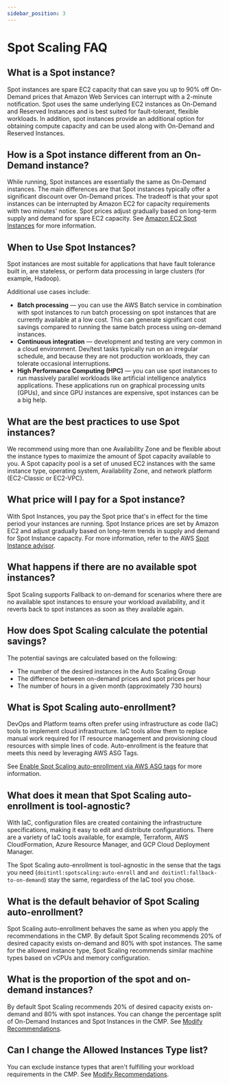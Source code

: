 ```yaml
---
sidebar_position: 3
---
```


# Spot Scaling FAQ

## What is a Spot instance?

Spot instances are spare EC2 capacity that can save you up to 90% off On-Demand prices that Amazon Web Services can interrupt with a 2-minute notification. Spot uses the same underlying EC2 instances as On-Demand and Reserved Instances and is best suited for fault-tolerant, flexible workloads. In addition, spot instances provide an additional option for obtaining compute capacity and can be used along with On-Demand and Reserved Instances.

## How is a Spot instance different from an On-Demand instance?

While running, Spot instances are essentially the same as On-Demand instances. The main differences are that Spot instances typically offer a significant discount over On-Demand prices. The tradeoff is that your spot instances can be interrupted by Amazon EC2 for capacity requirements with two minutes' notice. Spot prices adjust gradually based on long-term supply and demand for spare EC2 capacity. See [Amazon EC2 Spot Instances](https://aws.amazon.com/ec2/spot/) for more information.

## When to Use Spot Instances?

Spot instances are most suitable for applications that have fault tolerance built in, are stateless, or perform data processing in large clusters (for example, Hadoop).

Additional use cases include:

- **Batch processing** &mdash; you can use the AWS Batch service in combination with spot instances to run batch processing on spot instances that are currently available at a low cost. This can generate significant cost savings compared to running the same batch process using on-demand instances.
- **Continuous integration** &mdash; development and testing are very common in a cloud environment. Dev/test tasks typically run on an irregular schedule, and because they are not production workloads, they can tolerate occasional interruptions.
- **High Performance Computing (HPC)** &mdash; you can use spot instances to run massively parallel workloads like artificial intelligence analytics applications. These applications run on graphical processing units (GPUs), and since GPU instances are expensive, spot instances can be a big help.

## What are the best practices to use Spot instances?

We recommend using more than one Availability Zone and be flexible about the instance types to maximize the amount of Spot capacity available to you. A Spot capacity pool is a set of unused EC2 instances with the same instance type, operating system, Availability Zone, and network platform (EC2-Classic or EC2-VPC).

## What price will I pay for a Spot instance?

With Spot Instances, you pay the Spot price that's in effect for the time period your instances are running. Spot Instance prices are set by Amazon EC2 and adjust gradually based on long-term trends in supply and demand for Spot Instance capacity. For more information, refer to the AWS [Spot Instance advisor](https://aws.amazon.com/ec2/spot/instance-advisor/).

## What happens if there are no available spot instances?

Spot Scaling supports Fallback to on-demand for scenarios where there are no available spot instances to ensure your workload availability, and it reverts back to spot instances as soon as they available again.

## How does Spot Scaling calculate the potential savings?

The potential savings are calculated based on the following:

- The number of the desired instances in the Auto Scaling Group
- The difference between on-demand prices and spot prices per hour
- The number of hours in a given month (approximately 730 hours)

## What is Spot Scaling auto-enrollment?

DevOps and Platform teams often prefer using infrastructure as code (IaC) tools to implement cloud infrastructure. IaC tools allow them to replace manual work required for IT resource management and provisioning cloud resources with simple lines of code. Auto-enrollment is the feature that meets this need by leveraging AWS ASG Tags.

See [Enable Spot Scaling auto-enrollment via AWS ASG tags](setup.mdx#enable-spot-scaling-auto-enrollment-via-aws-asg-tags) for more information.

## What does it mean that Spot Scaling auto-enrollment is tool-agnostic?

With IaC, configuration files are created containing the infrastructure specifications, making it easy to edit and distribute configurations. There are a variety of IaC tools available, for example, Terraform, AWS CloudFormation, Azure Resource Manager, and GCP Cloud Deployment Manager.

The Spot Scaling auto-enrollment is tool-agnostic in the sense that the tags you need (`doitintl:spotscaling:auto-enroll` and `and doitintl:fallback-to-on-demand`) stay the same, regardless of the IaC tool you chose.

## What is the default behavior of Spot Scaling auto-enrollment?

Spot Scaling auto-enrollment behaves the same as when you apply the recommendations in the CMP. By default Spot Scaling recommends 20% of desired capacity exists on-demand and 80% with spot instances. The same for the allowed instance type, Spot Scaling recommends similar machine types based on vCPUs and memory configuration.

## What is the proportion of the spot and on-demand instances?

By default Spot Scaling recommends 20% of desired capacity exists on-demand and 80% with spot instances. You can change the percentage split of On-Demand Instances and Spot Instances in the CMP. See [Modify Recommendations](setup.mdx#modify-recommendations).

## Can I change the Allowed Instances Type list?

You can exclude instance types that aren't fulfilling your workload requirements in the CMP. See [Modify Recommendations](setup.mdx#modify-recommendations).
